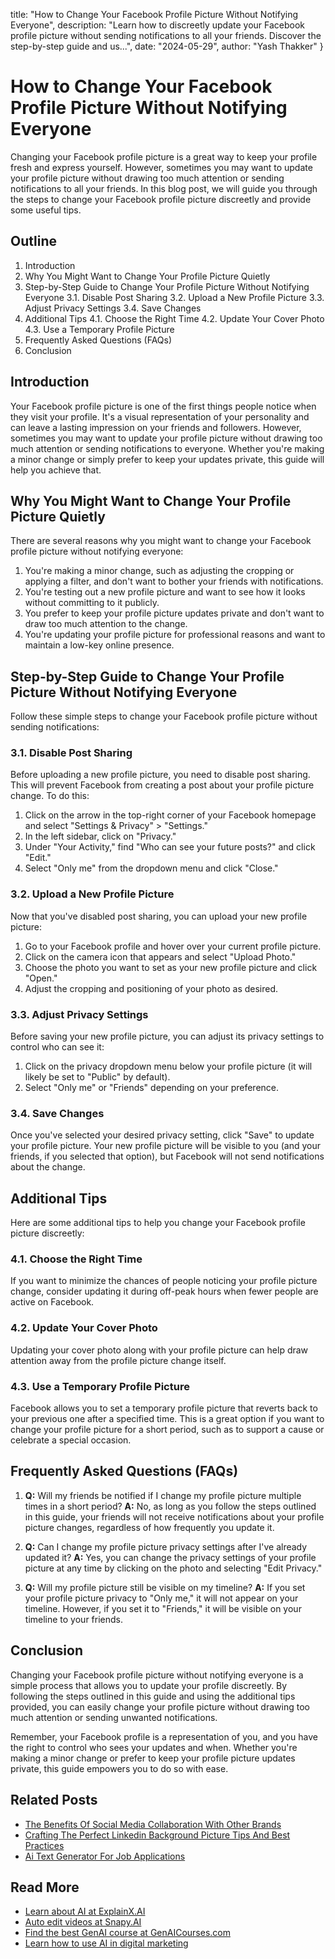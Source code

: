   title: "How to Change Your Facebook Profile Picture Without Notifying Everyone",
  description: "Learn how to discreetly update your Facebook profile picture without sending notifications to all your friends. Discover the step-by-step guide and us...",
  date: "2024-05-29",
  author: "Yash Thakker"
}

# How to Change Your Facebook Profile Picture Without Notifying Everyone

Changing your Facebook profile picture is a great way to keep your profile fresh and express yourself. However, sometimes you may want to update your profile picture without drawing too much attention or sending notifications to all your friends. In this blog post, we will guide you through the steps to change your Facebook profile picture discreetly and provide some useful tips.

## Outline

1. Introduction
2. Why You Might Want to Change Your Profile Picture Quietly
3. Step-by-Step Guide to Change Your Profile Picture Without Notifying Everyone
   3.1. Disable Post Sharing
   3.2. Upload a New Profile Picture
   3.3. Adjust Privacy Settings
   3.4. Save Changes
4. Additional Tips
   4.1. Choose the Right Time
   4.2. Update Your Cover Photo
   4.3. Use a Temporary Profile Picture
5. Frequently Asked Questions (FAQs)
6. Conclusion

## Introduction

Your Facebook profile picture is one of the first things people notice when they visit your profile. It's a visual representation of your personality and can leave a lasting impression on your friends and followers. However, sometimes you may want to update your profile picture without drawing too much attention or sending notifications to everyone. Whether you're making a minor change or simply prefer to keep your updates private, this guide will help you achieve that.

## Why You Might Want to Change Your Profile Picture Quietly

There are several reasons why you might want to change your Facebook profile picture without notifying everyone:

1. You're making a minor change, such as adjusting the cropping or applying a filter, and don't want to bother your friends with notifications.
2. You're testing out a new profile picture and want to see how it looks without committing to it publicly.
3. You prefer to keep your profile picture updates private and don't want to draw too much attention to the change.
4. You're updating your profile picture for professional reasons and want to maintain a low-key online presence.

## Step-by-Step Guide to Change Your Profile Picture Without Notifying Everyone

Follow these simple steps to change your Facebook profile picture without sending notifications:

### 3.1. Disable Post Sharing

Before uploading a new profile picture, you need to disable post sharing. This will prevent Facebook from creating a post about your profile picture change. To do this:

1. Click on the arrow in the top-right corner of your Facebook homepage and select "Settings & Privacy" > "Settings."
2. In the left sidebar, click on "Privacy."
3. Under "Your Activity," find "Who can see your future posts?" and click "Edit."
4. Select "Only me" from the dropdown menu and click "Close."

### 3.2. Upload a New Profile Picture

Now that you've disabled post sharing, you can upload your new profile picture:

1. Go to your Facebook profile and hover over your current profile picture.
2. Click on the camera icon that appears and select "Upload Photo."
3. Choose the photo you want to set as your new profile picture and click "Open."
4. Adjust the cropping and positioning of your photo as desired.

### 3.3. Adjust Privacy Settings

Before saving your new profile picture, you can adjust its privacy settings to control who can see it:

1. Click on the privacy dropdown menu below your profile picture (it will likely be set to "Public" by default).
2. Select "Only me" or "Friends" depending on your preference.

### 3.4. Save Changes

Once you've selected your desired privacy setting, click "Save" to update your profile picture. Your new profile picture will be visible to you (and your friends, if you selected that option), but Facebook will not send notifications about the change.

## Additional Tips

Here are some additional tips to help you change your Facebook profile picture discreetly:

### 4.1. Choose the Right Time

If you want to minimize the chances of people noticing your profile picture change, consider updating it during off-peak hours when fewer people are active on Facebook.

### 4.2. Update Your Cover Photo

Updating your cover photo along with your profile picture can help draw attention away from the profile picture change itself.

### 4.3. Use a Temporary Profile Picture

Facebook allows you to set a temporary profile picture that reverts back to your previous one after a specified time. This is a great option if you want to change your profile picture for a short period, such as to support a cause or celebrate a special occasion.

## Frequently Asked Questions (FAQs)

1. **Q:** Will my friends be notified if I change my profile picture multiple times in a short period?
   **A:** No, as long as you follow the steps outlined in this guide, your friends will not receive notifications about your profile picture changes, regardless of how frequently you update it.

2. **Q:** Can I change my profile picture privacy settings after I've already updated it?
   **A:** Yes, you can change the privacy settings of your profile picture at any time by clicking on the photo and selecting "Edit Privacy."

3. **Q:** Will my profile picture still be visible on my timeline?
   **A:** If you set your profile picture privacy to "Only me," it will not appear on your timeline. However, if you set it to "Friends," it will be visible on your timeline to your friends.

## Conclusion

Changing your Facebook profile picture without notifying everyone is a simple process that allows you to update your profile discreetly. By following the steps outlined in this guide and using the additional tips provided, you can easily change your profile picture without drawing too much attention or sending unwanted notifications.

Remember, your Facebook profile is a representation of you, and you have the right to control who sees your updates and when. Whether you're making a minor change or prefer to keep your profile picture updates private, this guide empowers you to do so with ease.

## Related Posts
- [The Benefits Of Social Media Collaboration With Other Brands](https://www.olly.social/blog/post/the-benefits-of-social-media-collaboration-with-other-brands)
- [Crafting The Perfect Linkedin Background Picture Tips And Best Practices](https://www.olly.social/blog/post/crafting-the-perfect-linkedin-background-picture-tips-and-best-practices)
- [Ai Text Generator For Job Applications](https://www.olly.social/blog/post/ai-text-generator-for-job-applications)


## Read More

- [Learn about AI at ExplainX.AI](https://explainx.ai)
- [Auto edit videos at Snapy.AI](https://snapy.ai)
- [Find the best GenAI course at GenAICourses.com](https://genaicourses.com)
- [Learn how to use AI in digital marketing](https://www.udemy.com/course/2024-generative-ai-masterclass-beginners-to-expert/?referralCode=65445B91BF0DB591B523)
